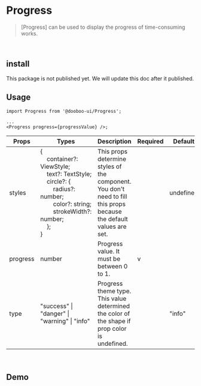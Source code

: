 
<Meta title="Components/Progress" />

# Progress

> [Progress] can be used to display the progress of time-consuming works.

<br />

## install

This package is not published yet. We will update this doc after it published.

## Usage

```tsx
import Progress from '@dooboo-ui/Progress';

...
<Progress progress={progressValue} />;
```

| Props    | Types                                                                                                                                                                                                                                                                                                                                                                                              | Description                                                                                                         | Required | Default   |
| -------- | -------------------------------------------------------------------------------------------------------------------------------------------------------------------------------------------------------------------------------------------------------------------------------------------------------------------------------------------------------------------------------------------------- | ------------------------------------------------------------------------------------------------------------------- | -------- | --------- |
| styles   | {<br/>&nbsp;&nbsp;&nbsp;&nbsp;container?: ViewStyle;<br/>&nbsp;&nbsp;&nbsp;&nbsp;text?: TextStyle;<br/>&nbsp;&nbsp;&nbsp;&nbsp;circle?: {<br/>&nbsp;&nbsp;&nbsp;&nbsp;&nbsp;&nbsp;&nbsp;&nbsp;radius?: number;<br/>&nbsp;&nbsp;&nbsp;&nbsp;&nbsp;&nbsp;&nbsp;&nbsp;color?: string;<br/>&nbsp;&nbsp;&nbsp;&nbsp;&nbsp;&nbsp;&nbsp;&nbsp;strokeWidth?: number;<br/>&nbsp;&nbsp;&nbsp;&nbsp;};<br/> } | This props determine styles of the component. You don't need to fill this props because the default values are set. |          | undefined |
| progress | number                                                                                                                                                                                                                                                                                                                                                                                             | Progress value. It must be between 0 to 1.                                                                          | v        |           |
| type     | "success" &#124; "danger" &#124; "warning" &#124; "info"                                                                                                                                                                                                                                                                                                                                           | Progress theme type. This value determined the color of the shape if prop color is undefined.                       |          | "info"    |

<br />

## Demo

<Basic />
